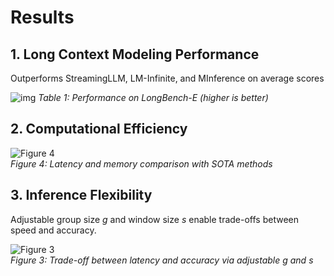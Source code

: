 # Results
## 1. Long Context Modeling Performance  
Outperforms StreamingLLM, LM-Infinite, and MInference on average scores

![img](./imgs/longbench.png)
*Table 1: Performance on LongBench-E (higher is better)*

## 2. Computational Efficiency  
![Figure 4](./imgs/efficiency.png)  
*Figure 4: Latency and memory comparison with SOTA methods*

## 3. Inference Flexibility
Adjustable group size $g$ and window size $s$ enable trade-offs between speed and accuracy.

![Figure 3](./imgs/flexity.png)  
*Figure 3: Trade-off between latency and accuracy via adjustable $g$ and $s$*